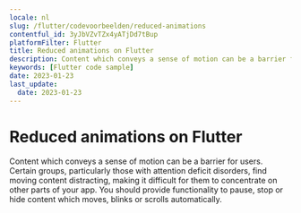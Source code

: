 ```yaml
---
locale: nl
slug: /flutter/codevoorbeelden/reduced-animations
contentful_id: 3yJbVZvTZx4yATjDd7tBup
platformFilter: Flutter
title: Reduced animations on Flutter
description: Content which conveys a sense of motion can be a barrier for users.
keywords: [Flutter code sample]
date: 2023-01-23
last_update:
  date: 2023-01-23
---
```


# Reduced animations on Flutter

Content which conveys a sense of motion can be a barrier for users. Certain groups, particularly those with attention deficit disorders, find moving content distracting, making it difficult for them to concentrate on other parts of your app. You should provide functionality to pause, stop or hide content which moves, blinks or scrolls automatically.

<CodeSample id="screen-animations" locale="nl" platform="flutter"/>
